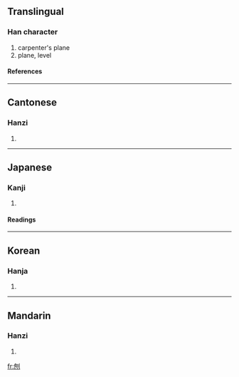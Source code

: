 ==Translingual==
===Han character===
{{Han char|rn=18|rad=刀|as=05|sn=7|four=2270<sub>0</sub>|canj=心山中弓 (PULN)}}
# carpenter's plane
# plane, level
====References====
{{Han ref|kx=0138.160|dkj=01929|dj=0313.050|hdz=10331.030|uh=5228|ud=21032|bh=A753|bd=42835}}
----
==Cantonese==
===Hanzi===
{{yue-hanzi|jyut=|y=paau4}}
# {{defn|Cantonese}}
----
==Japanese==
===Kanji===
{{ja-kanji|grade=|rs=刀05}}
# {{defn|Japanese}}
====Readings====
{{ja-readings|on=[[ほう]] (hō), [[びょう]] (byō)|kun=[[けずる]] (kezuru)}}
----
==Korean==
===Hanja===
{{ko-hanja|hangeul=포|rv=po|mr=p'o}}
# {{defn|Korean}}
----
==Mandarin==
===Hanzi===
{{cmn-hanzi|pin=[[bào]] (bao4)|wg=pao<sup>4</sup>}}
# {{defn|Mandarin}}

[[fr:刨]]